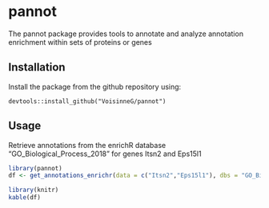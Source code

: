 # pannot

The pannot package provides tools to annotate and analyze annotation enrichment within sets of proteins or genes

Installation
---
Install the package from the github repository using:
```
devtools::install_github("VoisinneG/pannot")
```

Usage
---
Retrieve annotations from the enrichR database "GO_Biological_Process_2018" for genes Itsn2 and Eps15l1

```r
library(pannot)
df <- get_annotations_enrichr(data = c("Itsn2","Eps15l1"), dbs = "GO_Biological_Process_2018")
```

```r
library(knitr)
kable(df)
```